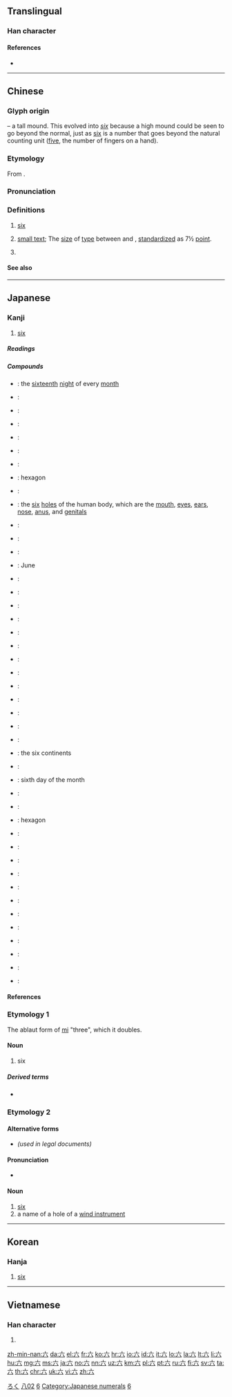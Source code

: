 {{also|大|穴|冘}}
==Translingual==
{{stroke order|type=animate}}

===Han character===
{{Han char|rn=12|rad=八|as=02|sn=4|four=00800|canj=YC|ids=⿱亠八}}

====References====
* {{Han ref|kx=0127.010|dkj=|dj=|hdz=10241.090|uh=516D|ud=20845|bh=|bd=}}

----

==Chinese==
{{zh-forms|alt=陸-financial,𠫪}}

===Glyph origin===
{{Han etym}}
{{liushu|p}} – a tall mound. This evolved into ''[[six]]'' because a high mound could be seen to go beyond the normal, just as [[six]] is a number that goes beyond the natural counting unit ([[five]], the number of fingers on a hand).

===Etymology===
From {{inh|zh|sit-pro|*d-(k-)ruk}}.

===Pronunciation===
{{zh-pron
|m=liù,lù
|m_note=liù - usual pronunciation; lù - ancient pronunciation preserved in some proper nouns ({{zh-l|*六安}} and the ancient state in the vicinity, as well as the surname)
|ma=y
|c=luk6
|h=pfs=liuk
|mn=la̍k/lio̍k
|mn_note=la̍k - vernacular; lio̍k - literary
|mn-t=lag8
|w=5loq
|mc=y
|oc=y
|cat=num,n,pn
}}

===Definitions===
{{zh-hanzi}}

# [[six]]
# {{lb|zh|printing}} [[small text]]; The [[size]] of [[type]] between {{zh-l|小五|[[little]] [[5]]}} and {{zh-l|小六|[[little]] [[6]]}}, [[standardize]]d as 7½ [[point]].
# {{surname|lang=zh}}

====See also====
{{Chinese-numbers}}

{{zh-cat|Beginning}}

----

==Japanese==
{{cardinalbox|ja|5|6|7|五|七}}

===Kanji===
{{ja-kanji|grade=1|rs=八02}}

# [[six]]

=====Readings=====
{{ja-readings|on=[[ろく]] (''roku'') [[りく]] (''riku'')|kun=[[む]] (''mu''), [[むつ]] ([[六つ]], ''mutsu''), [[むっつ]] ([[六つ]], ''muttsu''), [[むい]] (''mui'')|nanori=[[く]] (''ku''), [[むつ]] (''mutsu''), [[ろつ]] (''rotsu'')}}

=====Compounds=====
{{der-top|Compounds}}
* {{ja-r|十六夜|いざよい}}: the [[sixteenth]] [[night]] of every [[month]]
* {{ja-r|九六|くんろく}}:
* {{ja-r|四分六|しぶろく}}:
* {{ja-r|甚六|じんろく}}:
* {{ja-r|双六|すごろく}}:
* {{ja-r|宿六|やどろく}}:
* {{ja-r|六花|りっか}}:
* {{ja-r|六角|ろっかく}}: hexagon
* {{ja-r|六感|ろっかん}}:
* {{ja-r|六穴|ろっけつ}}: the [[six]] [[hole]]s of the human body, which are the [[mouth]], [[eye]]s, [[ear]]s, [[nose]], [[anus]], and [[genital]]s
* {{ja-r|表六玉|ひょうろくだま}}:
* {{ja-r|一六銀行|いちろくぎんこう}}:
* {{ja-r|三十六計|さんじゅうろっけい}}:
* {{ja-r|六月|ろくがつ}}: June
* {{ja-r|六号記事|ろくごうきじ}}:
* {{ja-r|六合|りくごう}}:
* {{ja-r|六根清浄|ろっこんしょうじょう}}:
* {{ja-r|六三制|ろくさんせい}}:
* {{ja-r|四六時中|しろくじちゅう}}:
* {{ja-r|二六時中|にろくじちゅう}}:
* {{ja-r|六識|ろくしき}}:
* {{ja-r|六尺|ろくしゃく}}:
* {{ja-r|六書|りくしょ}}:
* {{ja-r|一六勝負|いちろくしょうぶ}}:
{{der-mid}}
* {{ja-r|六情|ろくじょう}}:
* {{ja-r|六親|ろくしん}}:
* {{ja-r|南斗六星|なんとろくせい}}:
* {{ja-r|六大州|ろくだいしゅう}}: the six continents
* {{ja-r|六道|ろくどう}}:
* {{ja-r|六日|むいか}}: sixth day of the month
* {{ja-r|六波羅蜜|ろくはらみつ}}:
* {{ja-r|六部|ろくぶ}}:
* {{ja-r|六辺形|ろくへんげい}}: hexagon
* {{ja-r|六分|ろっぷん}}:
* {{ja-r|六方|ろっぽう}}:
* {{ja-r|六法全書|ろっぽうぜんしょ}}:
* {{ja-r|六本|ろっぽん}}:
* {{ja-r|六面体|ろくめんたい}}:
* {{ja-r|六曜|ろくよう}}:
* {{ja-r|六連星|ろくねんせい}}:
* {{ja-r|六連発|ろくねんぱつ}}:
* {{ja-r|六腑|ろっぷ}}:
* {{ja-r|三面六臂|さんめんろっぴ}}:
* {{ja-r|八面六臂|はちめんろっぴ}}:
* {{ja-r|六韜三略|りくとうさんりゃく}}:
{{der-bottom}}

====References====
{{ja-kref
|jis=4F3B
|kuten=4727
|shift=985A
|euc=CFBB
|freq=96
|nelson=283
|newnelson=371
|halpern=1965
|kld=1244
|heisig=6
|tuttle=2j2.2
}}

===Etymology 1===
The ablaut form of [[三|mi]] "three", which it doubles.

====Noun====
{{ja-noun|む}}

# six

=====Derived terms=====
* {{l|ja|六つ}}

===Etymology 2===

====Alternative forms====
* {{l|ja|陸}} ''(used in legal documents)''

====Pronunciation====
* {{IPA|/ro.kuꜜ/|[ɽo̞˨.kɯᵝ˦]|lang=ja}}

====Noun====
{{ja-noun|ろく}}

# [[six]]
# a name of a hole of a [[wind instrument]]

[[Category:1000 Japanese basic words|ろく]]
[[Category:Grade 1 kanji|八02]]
[[Category:Japanese numeral symbols|6]]
[[Category:Japanese numerals]]

----

==Korean==

===Hanja===
{{ko-hanja|hangeul=[[륙]]([[육]])|rv=ryuk (yuk)|mr=ryuk (yuk)|y=lyuk (<sup>l</sup>yuk)|eumhun=여섯|ehrv=yeoseot|ehmr=yŏsŏt|ehy=yeses}}

# [[six]]

[[Category:Korean numeral symbols|6]]

----

==Vietnamese==

===Han character===
{{vi-hantu|[[lục]], [[lúc]], [[lúc]], [[lụt]]|rs=八02}}

# {{defn|lang=vi|sort=八02}}

[[zh-min-nan:六]]
[[da:六]]
[[el:六]]
[[fr:六]]
[[ko:六]]
[[hr:六]]
[[io:六]]
[[id:六]]
[[it:六]]
[[lo:六]]
[[la:六]]
[[lt:六]]
[[li:六]]
[[hu:六]]
[[mg:六]]
[[ms:六]]
[[ja:六]]
[[no:六]]
[[nn:六]]
[[uz:六]]
[[km:六]]
[[pl:六]]
[[pt:六]]
[[ru:六]]
[[fi:六]]
[[sv:六]]
[[ta:六]]
[[th:六]]
[[chr:六]]
[[uk:六]]
[[vi:六]]
[[zh:六]]